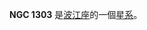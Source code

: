 {{NGCInfoBox|NGCID=NGC 1303|發現者=德亞瑞司特|發現日期=1865年10月28日|其他編號=MCG -1-9-29,NPM1G -07.0123|曆元=J2000.0|赤經=3時20分40.7秒
|赤緯=-7°23'39"|星座=波江座|星體=星系|星等=13.8|表面亮度=12.9|藍等=14.8}}

'''NGC 1303''' 是[[波江座|波江座]]的一個[[星系|星系]]。

{{NGCReference|1303}}
{{Catalogs|NGC=1303}}